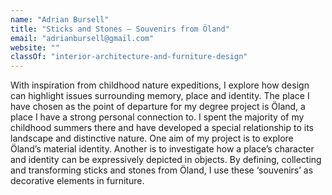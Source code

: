 ```yaml
---
name: "Adrian Bursell"
title: "Sticks and Stones – Souvenirs from Öland"
email: "adrianbursell@gmail.com"
website: ""
classOf: "interior-architecture-and-furniture-design"
---
```











With inspiration from childhood nature expeditions, I explore how design can highlight issues surrounding memory, place and identity.
The place I have chosen as the point of departure for my degree project is Öland, a place I have a strong personal connection to. I spent the majority of my childhood summers there and have developed a special relationship to its landscape and distinctive nature.
One aim of my project is to explore Öland’s material identity. Another is to investigate how a place’s character and identity can be expressively depicted in objects. By defining, collecting and transforming sticks and stones from Öland, I use these ‘souvenirs’ as decorative elements in furniture.

<ImageZoom
  preview={preview191}
  zoom={zoom191}
  caption="Sticks and Stones-Souvenirs from Öland. <br>
  Table:“Lilla Alvaret” ash wood, limestones, juniper sticks. 36 x 49 cm (2020)"
  isTallImage={true}
/>

<ImageZoom
  preview={preview192}
  zoom={zoom192}
  caption="Lilla Alvaret"
/>

<ImageZoom
  preview={preview193}
  zoom={zoom193}
  caption="Lilla Alvaret"
/>


<ImageZoom
  preview={preview194}
  zoom={zoom194}
  caption="Lilla Alvaret"
/>


<ImageZoom
  preview={preview195}
  zoom={zoom195}
  caption="Lilla Alvaret"
/>


<ImageZoom
  preview={preview196}
  zoom={zoom196}
  caption="Glass tests: “Sandvik” glass, limestone sand. Various sizes (2020)"
/>


<ImageZoom
  preview={preview197}
  zoom={zoom197}
  caption="Sandvik"
  isTallImage={true}
/>


<ImageZoom
  preview={preview198}
  zoom={zoom198}
  caption="Sandvik"
/>
